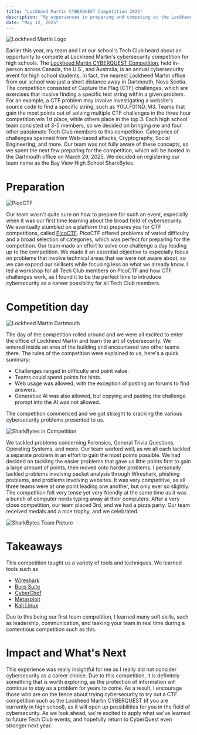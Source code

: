 ```yaml
---
title: "Lockheed Martin CYBERQUEST Competition 2025"
description: "My experiences in preparing and competing at the Lockheed Martin CYBERQUEST Competition"
date: "May 12, 2025"
---
```


![Lockheed Martin Logo](/assets/blog/lockheed-martin-cyberquest-competition-2025/lockheed-martin-logo.png)

Earlier this year, my team and I at our school's Tech Club heard about an opportunity to compete at Lockheed Martin's cybersecurity competition for high schools. The [Lockheed Martin CYBERQUEST Competition](https://www.lockheedmartin.com/en-us/who-we-are/communities/cyber-quest.html), held in-person across Canada, the U.S., and Australia, is an annual cybersecurity event for high school students. In fact, the nearest Lockheed Martin office from our school was just a short distance away in Dartmouth, Nova Scotia. The competition consisted of Capture the Flag (CTF) challenges, which are exercises that involve finding a specific text string within a given problem. For an example, a CTF problem may involve investigating a website's source code to find a specific string, such as Y0U_F01ND_M3. Teams that gain the most points out of solving multiple CTF challenges in the three hour competition win 1st place, while others place in the top 3. Each high school team consisted of 3-5 members, so we decided on bringing me and four other passionate Tech Club members to this competition. Categories of challenges spanned from Web-based attacks, Cryptography, Social Engineering, and more. Our team was not fully aware of these concepts, so we spent the next few preparing for the competition, which will be hosted in the Dartmouth office on March 29, 2025. We decided on registering our team name as the Bay View High School SharkBytes.

# Preparation

![PicoCTF](/assets/blog/lockheed-martin-cyberquest-competition-2025/picoctf.png)

Our team wasn't quite sure on how to prepare for such an event, especially when it was our first time learning about the broad field of cybersecurity. We eventually stumbled on a platform that prepares you for CTF competitions, called [PicoCTF](https://picoctf.org/). PicoCTF offered problems of varied difficulty and a broad selection of categories, which was perfect for preparing for the competition. Our team made an effort to solve one challenge a day leading up to the competition. We made it an essential objective to especially focus on problems that involve technical areas that we were not aware about, so we can expand our skillsets while focusing less on what we already know. I led a workshop for all Tech Club members on PicoCTF and how CTF challenges work, as I found it to be the perfect time to introduce cybersecurity as a career possibility for all Tech Club members.

# Competition day

![Lockheed Martin Dartmouth](/assets/blog/lockheed-martin-cyberquest-competition-2025/lockheed-martin-dartmouth.jpg "Image credit: Lockheed Martin, 2025. Accessed via https://lockheedmartin.smugmug.com/CYBERQUEST/n-rM6PBd/Cyberquest-2025/CA-Dartmouth-NS/i-Mk4M2BC/A")

The day of the competition rolled around and we were all excited to enter the office of Lockheed Martin and learn the art of cybersecurity. We entered inside an area of the building and encountered two other teams there. The rules of the competition were explained to us, here's a quick summary: 

- Challenges ranged in difficulty and point value.
- Teams could spend points for hints.
- Web usage was allowed, with the exception of posting on forums to find answers. 
- Generative AI was also allowed, but copying and pasting the challenge prompt into the AI was not allowed. 

The competition commenced and we got straight to cracking the various cybersecurity problems presented to us.

![SharkBytes in Competition](/assets/blog/lockheed-martin-cyberquest-competition-2025/sharkbytes-competing.jpg "Image credit: Lockheed Martin, 2025. Accessed via https://lockheedmartin.smugmug.com/CYBERQUEST/n-rM6PBd/Cyberquest-2025/CA-Dartmouth-NS/i-4RZPmtN/A")

We tackled problems concerning Forensics, General Trivia Questions, Operating Systems, and more. Our team worked well, as we all each tackled a separate problem in an effort to gain the most points possible. We had decided on tackling the easier problems that gave us little points first to gain a large amount of points, then moved onto harder problems. I personally tackled problems involving packet analysis through Wireshark, phishing problems, and problems involving websites. It was very competitive, as all three teams were at one point leading one another, but only ever so slightly. The competition felt very tense yet very friendly at the same time as it was a bunch of computer nerds typing away at their computers. After a very close competition, our team placed 3rd, and we had a pizza party. Our team received medals and a nice trophy, and we celebrated.

![SharkBytes Team Picture](/assets/blog/lockheed-martin-cyberquest-competition-2025/sharkbytes-team-picture.jpg "Image credit: Lockheed Martin, 2025. Accessed via https://lockheedmartin.smugmug.com/CYBERQUEST/n-rM6PBd/Cyberquest-2025/CA-Dartmouth-NS/i-bv83stV/A")

# Takeaways

This competition taught us a variety of tools and techniques. We learned tools such as 

- [Wireshark](https://www.wireshark.org/) 
- [Burp Suite](https://portswigger.net/burp)
- [CyberChef](https://gchq.github.io/CyberChef/) 
- [Metasploit](https://www.metasploit.com/)
- [Kali Linux](https://www.kali.org/)

Due to this being our first team competition, I learned many soft skills, such as leadership, communication, and tasking your team in real time during a contentious competition such as this.

# Impact and What's Next

This experience was really insightful for me as I really did not consider cybersecurity as a career choice. Due to this competition, it is definitely something that is worth exploring, as the protection of information will continue to stay as a problem for years to come. As a result, I encourage those who are on the fence about trying cybersecurity to try out a CTF competition such as the Lockheed Martin CYBERQUEST (if you are currently in high school), as it will open up possibilities for you in the field of cybersecurity. As we look ahead, we're excited to apply what we've learned to future Tech Club events, and hopefully return to CyberQuest even stronger next year.
